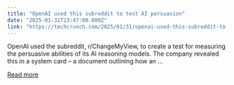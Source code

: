```yaml
---
title: "OpenAI used this subreddit to test AI persuasion"
date: "2025-01-31T23:47:00.000Z"
link: "https://techcrunch.com/2025/01/31/openai-used-this-subreddit-to-test-ai-persuasion/"
---
```


OpenAI used the subreddit, r/ChangeMyView, to create a test for measuring the persuasive abilities of its AI reasoning models. The company revealed this in a system card – a document outlining how an ...

[Read more](https://techcrunch.com/2025/01/31/openai-used-this-subreddit-to-test-ai-persuasion/)
